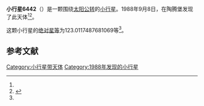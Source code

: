 {{Infobox planet
| bgcolour = #FFFFC0
| name = 6442 Salzburg
| symbol = 
| image = 
| caption = 
| discovery = yes
| discovery_ref = 
| discoverer = {{link-en|佛蒙特·伯根|Freimut Börngen}}
| discovery_site = [[陶腾堡|陶腾堡]] 
| discovered = 1988年9月8日
| designations = yes
| mp_name = 
| named_after = 
| alt_names = 
| mp_category = [[主带小行星|主带小行星]]
| orbit_ref = <ref name="a">[http://ssd.jpl.nasa.gov/sbdb.cgi?sstr=6442 6442 Salzburg] {{Wayback|url=http://ssd.jpl.nasa.gov/sbdb.cgi?sstr=6442 |date=20140928124005 }}，小行星數據庫瀏覽器（JPL Small-Body Database Browser）－[[美国国家航空航天局|美国国家航空航天局]]喷气推进实验室</ref>
| epoch = 2456400.5 (2013年4月18日更新)
| aphelion = {{convert|2.796714215882175|AU|km|3|abbr=on|lk=out}}
| perihelion = {{convert|2.575650113046004|AU|km|3|abbr=on}}
| semimajor = {{convert|2.68618216446409|AU|km|3|abbr=on}}
| eccentricity = 0.041148383
| period = 1608.057665 [[日|日]]<br />4.4[[儒略年|儒略年]]
| avg_speed = 
| inclination = 2.997355808775577
| asc_node = 152.132263304668
| mean_anomaly = 
| arg_peri = 123.0117487681069
| satellites = 
| physical_characteristics = yes
| dimensions = 
| mass = 
| density = 
| surface_grav = 
| escape_velocity = 
| sidereal_day = 
| axial_tilt = 
| pole_ecliptic_lat = 
| pole_ecliptic_lon = 
| albedo = 
| temperatures= 
| temp_name1 = 
| mean_temp_1 = 
| max_temp_1 = 
| temp_name2 = 
| max_temp_2 = 
| spectral_type = 
| abs_magnitude = 123.0117487681069
}}

'''小行星6442'''（{{lang-en|6442 Salzburg}}）是一颗围绕[[太阳|太阳]][[公转|公转]]的[[小行星|小行星]]。1988年9月8日，{{link-en|佛蒙特·伯根|Freimut Börngen}}在陶腾堡发现了此天体<ref name="a" /><ref>{{cite news|title=小行星列表|url=http://cfa-www.harvard.edu/iau/lists/NumberedMPs.txt|accessdate=2013-07-08|newspaper=哈佛大学|archive-date=2008-05-17|archive-url=https://web.archive.org/web/20080517010638/http://cfa-www.harvard.edu/iau/lists/NumberedMPs.txt|dead-url=no}}</ref>。

这颗小行星的[[绝对星等|绝对星等]]为123.0117487681069等<ref name="a" />。

==参考文献==
{{reflist}}
{{Minor Planet Number|[[小行星6441|小行星6441]]|[[小行星6443|小行星6443]]}}

{{小天体}}

[[Category:小行星带天体|Category:小行星带天体]]
[[Category:1988年发现的小行星|Category:1988年发现的小行星]]

{{asteroid-stub}}